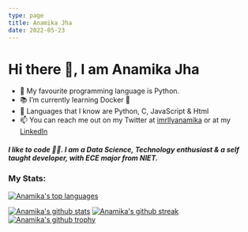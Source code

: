 ```yaml
---
type: page
title: Anamika Jha
date: 2022-05-23
---
```


# Hi there 👋, I am Anamika Jha

- 💾 My favourite programming language is Python.
- 📚 I’m currently learning Docker 🐋 
- 💽 Languages that I know are Python, C, JavaScript & Html
- 📫 You can reach me out on my Twitter at [imrllyanamika](https://twitter.com/imrllyanamika) or at my [LinkedIn](https://www.linkedin.com/in/anamika-jha-301a571a4/)
<h5 align="left">
 I like to code 👩‍💻. I am a Data Science, Technology enthusiast & a self taught developer, with ECE major from NIET.
</h5>


### My Stats:

[![Anamika's top languages](https://github-readme-stats.vercel.app/api/top-langs/?username=anamiikajha&theme=blue-green)](https://github.com/anamiikajha)

[![Anamika's github stats](https://github-readme-stats.vercel.app/api?username=anamiikajha&theme=blue-green)](https://github.com/anamiikajha)
[![Anamika's github streak](https://github-readme-streak-stats.herokuapp.com/?user=anamiikajha&theme=blue-green)](https://github.com/anamiikajha)
[![Anamika's github trophy](https://github-profile-trophy.vercel.app/?username=anamiikajha&row=1)](https://github.com/anamiikajha)
